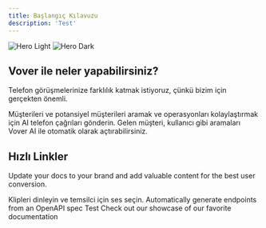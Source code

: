 ```yaml
---
title: Başlangıç ​​Kılavuzu
description: 'Test'
---
```


<img
  className="block dark:hidden"
  src="/images/hero-light.svg"
  alt="Hero Light"
/>
<img
  className="hidden dark:block"
  src="/images/hero-dark.svg"
  alt="Hero Dark"
/>

## Vover ile neler yapabilirsiniz?

Telefon görüşmelerinize farklılık katmak istiyoruz, çünkü bizim için gerçekten önemli.


<CardGroup cols={2}>
  <Card
    title="Telefon çağrıları gönder"
    icon="phone"
    href="https://mintlify.com/docs/quickstart"
  >
   Müşterileri ve potansiyel müşterileri aramak ve operasyonları kolaylaştırmak için AI telefon çağrıları gönderin.
  </Card>
  <Card
    title="Gelen aramaları ayarlama"
    icon="phone"
    href="https://mintlify.com/docs/development"
  >
  Gelen müşteri, kullanıcı gibi aramaları Vover AI ile otomatik olarak açtırabilirsiniz.
  </Card>
</CardGroup>

## Hızlı Linkler

Update your docs to your brand and add valuable content for the best user conversion.

<CardGroup cols={2}>
  <Card
    title="Ses Kitaplığı"
    icon="sound"
    href="#"
  >
   Klipleri dinleyin ve temsilci için ses seçin.
  </Card>
  <Card
    title="Reference APIs"
    icon="code"
    href="https://mintlify.com/docs/api-playground/openapi"
  >
    Automatically generate endpoints from an OpenAPI spec
  </Card>
  <Card
    title="Ürün Testi"
    icon="user"
    href="#"
  >
    Test
  </Card>
  <Card
    title="Get Inspiration"
    icon="stars"
    href="https://mintlify.com/customers"
  >
    Check out our showcase of our favorite documentation
  </Card>
</CardGroup>
